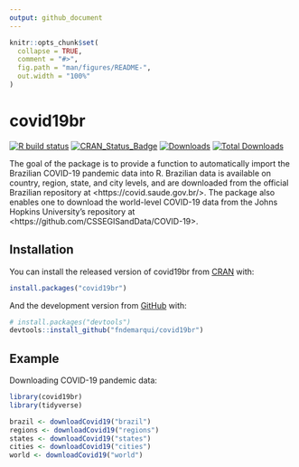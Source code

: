 ```yaml
---
output: github_document
---
```


<!-- README.md is generated from README.Rmd. Please edit that file -->

```r
knitr::opts_chunk$set(
  collapse = TRUE,
  comment = "#>",
  fig.path = "man/figures/README-",
  out.width = "100%"
)
```

# covid19br

<!-- badges: start -->
[![R build status](https://github.com/fndemarqui/covid19br/workflows/R-CMD-check/badge.svg)](https://github.com/fndemarqui/covid19br/actions)
[![CRAN_Status_Badge](https://www.r-pkg.org/badges/version/covid19br)](https://cran.r-project.org/package=covid19br)
[![Downloads](https://cranlogs.r-pkg.org/badges/covid19br)](https://cran.r-project.org/package=covid19br)
[![Total Downloads](https://cranlogs.r-pkg.org/badges/grand-total/covid19br?color=orange)](https://cran.r-project.org/package=covid19br)
<!-- [![R-CMD-check](https://github.com/fndemarqui/covid19br/actions/workflows/R-CMD-check.yaml/badge.svg)](https://github.com/fndemarqui/covid19br/actions/workflows/R-CMD-check.yaml) -->
<!-- badges: end -->

The goal of the package is to provide a function to automatically import the Brazilian COVID-19 pandemic data into R. Brazilian data is available on country, region, state, and city levels, and are downloaded from the official Brazilian repository at &lt;https://covid.saude.gov.br/>. The package also enables one to download the world-level COVID-19 data from the Johns Hopkins University's repository at &lt;https://github.com/CSSEGISandData/COVID-19>.

## Installation

You can install the released version of covid19br from [CRAN](https://CRAN.R-project.org) with:

``` r
install.packages("covid19br")
```

And the development version from [GitHub](https://github.com/) with:

``` r
# install.packages("devtools")
devtools::install_github("fndemarqui/covid19br")
```
## Example 

Downloading COVID-19 pandemic data:

```r
library(covid19br)
library(tidyverse)

brazil <- downloadCovid19("brazil")
regions <- downloadCovid19("regions")
states <- downloadCovid19("states")
cities <- downloadCovid19("cities")
world <- downloadCovid19("world")

```

